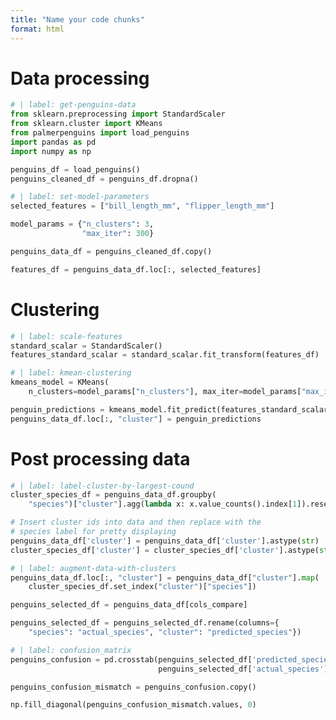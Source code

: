 ```yaml
---
title: "Name your code chunks"
format: html
---
```


# Data processing

```python
# | label: get-penguins-data
from sklearn.preprocessing import StandardScaler
from sklearn.cluster import KMeans
from palmerpenguins import load_penguins
import pandas as pd
import numpy as np

penguins_df = load_penguins()
penguins_cleaned_df = penguins_df.dropna()
```

```python
# | label: set-model-parameters
selected_features = ["bill_length_mm", "flipper_length_mm"]

model_params = {"n_clusters": 3,
                "max_iter": 300}

penguins_data_df = penguins_cleaned_df.copy()

features_df = penguins_data_df.loc[:, selected_features]
```

# Clustering

```python
# | label: scale-features
standard_scalar = StandardScaler()
features_standard_scalar = standard_scalar.fit_transform(features_df)
```

```python
# | label: kmean-clustering
kmeans_model = KMeans(
    n_clusters=model_params["n_clusters"], max_iter=model_params["max_iter"])

penguin_predictions = kmeans_model.fit_predict(features_standard_scalar)
penguins_data_df.loc[:, "cluster"] = penguin_predictions
```

# Post processing data

```python
# | label: label-cluster-by-largest-cound
cluster_species_df = penguins_data_df.groupby(
    "species")["cluster"].agg(lambda x: x.value_counts().index[1]).reset_index()

# Insert cluster ids into data and then replace with the
# species label for pretty displaying
penguins_data_df['cluster'] = penguins_data_df['cluster'].astype(str)
cluster_species_df['cluster'] = cluster_species_df['cluster'].astype(str)
```

```python
# | label: augment-data-with-clusters
penguins_data_df.loc[:, "cluster"] = penguins_data_df["cluster"].map(
    cluster_species_df.set_index("cluster")["species"])

penguins_selected_df = penguins_data_df[cols_compare]

penguins_selected_df = penguins_selected_df.rename(columns={
    "species": "actual_species", "cluster": "predicted_species"})
```

```python
# | label: confusion_matrix
penguins_confusion = pd.crosstab(penguins_selected_df['predicted_species'],
                                 penguins_selected_df['actual_species'])

penguins_confusion_mismatch = penguins_confusion.copy()

np.fill_diagonal(penguins_confusion_mismatch.values, 0)

```

